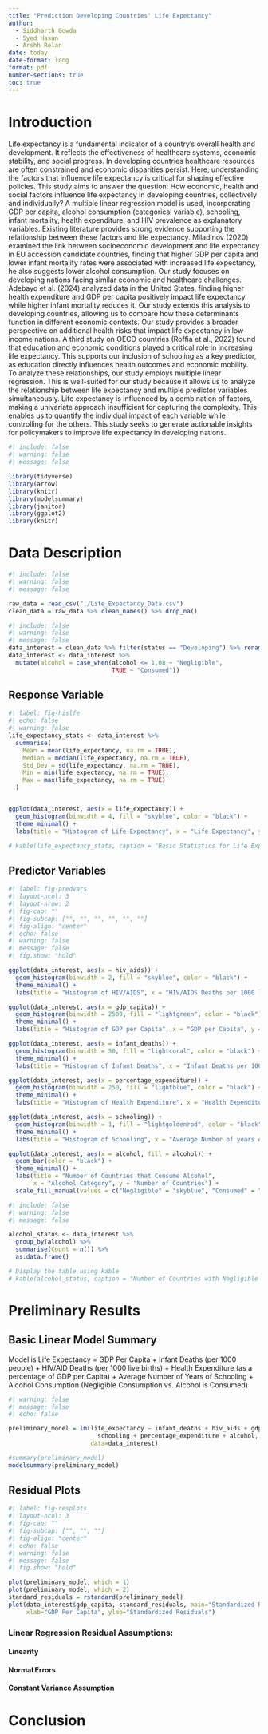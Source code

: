 ```yaml
---
title: "Prediction Developing Countries' Life Expectancy"
author: 
  - Siddharth Gowda
  - Syed Hasan
  - Arshh Relan
date: today
date-format: long
format: pdf
number-sections: true
toc: true
---
```


\newpage

# Introduction

Life expectancy is a fundamental indicator of a country's overall health and development. It reflects the effectiveness of healthcare systems, economic stability, and social progress. In developing countries healthcare resources are often constrained and economic disparities persist. Here, understanding the factors that influence life expectancy is critical for shaping effective policies. This study aims to answer the question: How economic, health and social factors influence life expectancy in developing countries, collectively and individually?
A multiple linear regression model is used, incorporating GDP per capita, alcohol consumption (categorical variable), schooling, infant mortality, health expenditure, and HIV prevalence as explanatory variables. Existing literature provides strong evidence supporting the relationship between these factors and life expectancy. Miladinov (2020) examined the link between socioeconomic development and life expectancy in EU accession candidate countries, finding that higher GDP per capita and lower infant mortality rates were associated with increased life expectancy, he also suggests lower alcohol consumption. Our study focuses on developing nations facing similar economic and healthcare challenges.  
Adebayo et al. (2024) analyzed data in the United States, finding higher health expenditure and GDP per capita positively impact life expectancy while higher infant mortality reduces it. Our study extends this analysis to developing countries, allowing us to compare how these determinants function in different economic contexts. Our study provides a broader perspective on additional health risks that impact life expectancy in low-income nations.
A third study on OECD countries (Roffia et al., 2022) found that education and economic conditions played a critical role in increasing life expectancy. This supports our inclusion of schooling as a key predictor, as education directly influences health outcomes and economic mobility.  
To analyze these relationships, our study employs multiple linear regression. This is well-suited for our study because it allows us to analyze the relationship between life expectancy and multiple predictor variables simultaneously. Life expectancy is influenced by a combination of factors, making a univariate approach insufficient for capturing the complexity. This enables us to quantify the individual impact of each variable while controlling for the others. This study seeks to generate actionable insights for policymakers to improve life expectancy in developing nations.

\newpage


```r
#| include: false
#| warning: false
#| message: false

library(tidyverse)
library(arrow)
library(knitr)
library(modelsummary)
library(janitor)
library(ggplot2)
library(knitr)
```

# Data Description

```r
#| include: false
#| warning: false
#| message: false

raw_data = read_csv("./Life_Expectancy_Data.csv")
clean_data = raw_data %>% clean_names() %>% drop_na()

```

```r
#| include: false
#| warning: false
#| message: false
data_interest = clean_data %>% filter(status == "Developing") %>% rename(gdp_capita = gdp) %>% select(life_expectancy, infant_deaths, hiv_aids, gdp_capita, schooling, percentage_expenditure, alcohol)
data_interest <- data_interest %>% 
  mutate(alcohol = case_when(alcohol <= 1.08 ~ "Negligible", 
                             TRUE ~ "Consumed"))

```

## Response Variable

```r
#| label: fig-hislfe
#| echo: false
#| warning: false
life_expectancy_stats <- data_interest %>%
  summarise(
    Mean = mean(life_expectancy, na.rm = TRUE),
    Median = median(life_expectancy, na.rm = TRUE),
    Std_Dev = sd(life_expectancy, na.rm = TRUE),
    Min = min(life_expectancy, na.rm = TRUE),
    Max = max(life_expectancy, na.rm = TRUE)
  )


ggplot(data_interest, aes(x = life_expectancy)) +
  geom_histogram(binwidth = 4, fill = "skyblue", color = "black") +
  theme_minimal() +
  labs(title = "Histogram of Life Expectancy", x = "Life Expectancy", y = "Countries")

# kable(life_expectancy_stats, caption = "Basic Statistics for Life Expectancy")
```

\newpage

## Predictor Variables

```r
#| label: fig-predvars
#| layout-ncol: 3
#| layout-nrow: 2
#| fig-cap: ""
#| fig-subcap: ["", "", "", "", "", ""]
#| fig-align: "center"
#| echo: false
#| warning: false
#| message: false
#| fig.show: "hold"

ggplot(data_interest, aes(x = hiv_aids)) +
  geom_histogram(binwidth = 2, fill = "skyblue", color = "black") +
  theme_minimal() +
  labs(title = "Histogram of HIV/AIDS", x = "HIV/AIDS Deaths per 1000 live births", y = "Countries")

ggplot(data_interest, aes(x = gdp_capita)) +
  geom_histogram(binwidth = 2500, fill = "lightgreen", color = "black") +
  theme_minimal() +
  labs(title = "Histogram of GDP per Capita", x = "GDP per Capita", y = "Countries")

ggplot(data_interest, aes(x = infant_deaths)) +
  geom_histogram(binwidth = 50, fill = "lightcoral", color = "black") +
  theme_minimal() +
  labs(title = "Histogram of Infant Deaths", x = "Infant Deaths per 1000 People", y = "Countries")

ggplot(data_interest, aes(x = percentage_expenditure)) +
  geom_histogram(binwidth = 250, fill = "lightblue", color = "black") +
  theme_minimal() +
  labs(title = "Histogram of Health Expenditure", x = "Health Expenditure (as a percentage of GDP per capita)", y = "Countries")

ggplot(data_interest, aes(x = schooling)) +
  geom_histogram(binwidth = 1, fill = "lightgoldenrod", color = "black") +
  theme_minimal() +
  labs(title = "Histogram of Schooling", x = "Average Number of years of Schooling", y = "Countries")

ggplot(data_interest, aes(x = alcohol, fill = alcohol)) +
  geom_bar(color = "black") +
  theme_minimal() +
  labs(title = "Number of Countries that Consume Alcohol", 
       x = "Alcohol Category", y = "Number of Countries") +
  scale_fill_manual(values = c("Negligible" = "skyblue", "Consumed" = "salmon"))


```

```r
#| include: false
#| warning: false
#| message: false

alcohol_status <- data_interest %>%
  group_by(alcohol) %>%
  summarise(Count = n()) %>%
  as.data.frame()

# Display the table using kable
# kable(alcohol_status, caption = "Number of Countries with Negligible and Consumed Alcohol Data")


```

\newpage

# Preliminary Results

## Basic Linear Model Summary

Model is Life Expectancy = GDP Per Capita + Infant Deaths (per 1000 people) + HIV/AID Deaths (per 1000 live births) + Health Expenditure (as a percentage of GDP per Capita) + Average Number of Years of Schooling + Alcohol Consumption (Negligible Consumption vs. Alcohol is Consumed)

```r
#| warning: false
#| message: false
#| echo: false

preliminary_model = lm(life_expectancy ~ infant_deaths + hiv_aids + gdp_capita + 
                         schooling + percentage_expenditure + alcohol, 
                       data=data_interest)

#summary(preliminary_model)
modelsummary(preliminary_model)

```

## Residual Plots

```r
#| label: fig-resplots
#| layout-ncol: 3
#| fig-cap: ""
#| fig-subcap: ["", "", ""]
#| fig-align: "center"
#| echo: false
#| warning: false
#| message: false
#| fig.show: "hold"

plot(preliminary_model, which = 1)
plot(preliminary_model, which = 2)
standard_residuals = rstandard(preliminary_model)
plot(data_interest$gdp_capita, standard_residuals, main="Standardized Residuals V. GDP Per Capita", 
     xlab="GDP Per Capita", ylab="Standardized Residuals")

```

### Linear Regression Residual Assumptions:

#### Linearity
#### Normal Errors
#### Constant Variance Assumption



# Conclusion

